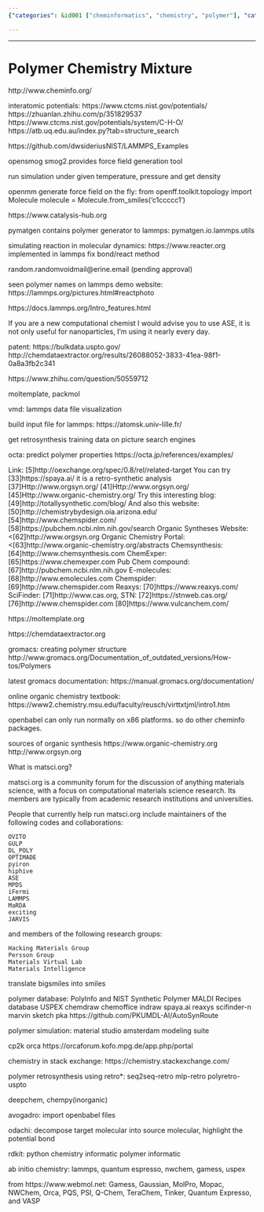 ```yaml
---
{"categories": &id001 ["cheminformatics", "chemistry", "polymer"], "category": "Molecular dynamics simulations", "date": "2022-01-28 23:49:12", "description": "This article delves into the utilization of molecular dynamics simulations with tools such as pymatgen, lammps, and openFF. It discusses interatomic potentials and force field generation processes in organic chemistry. Additionally, it covers accessing density data from multiple sources.", "tags": *id001, "title": "Polymer Chemistry Mixture"}

---
```


------

# Polymer Chemistry Mixture

http://www.cheminfo.org/

interatomic potentials:
https://www.ctcms.nist.gov/potentials/
https://zhuanlan.zhihu.com/p/351829537
https://www.ctcms.nist.gov/potentials/system/C-H-O/
https://atb.uq.edu.au/index.py?tab=structure_search

https://github.com/dwsideriusNIST/LAMMPS_Examples

opensmog smog2.provides force field generation tool

run simulation under given temperature, pressure and get density

openmm
generate force field on the fly:
from openff.toolkit.topology import Molecule
molecule = Molecule.from_smiles('c1ccccc1')

https://www.catalysis-hub.org

pymatgen contains polymer generator to lammps:
pymatgen.io.lammps.utils 

simulating reaction in molecular dynamics:
https://www.reacter.org
implemented in lammps fix bond/react method

random.randomvoidmail@erine.email (pending approval)

seen polymer names on lammps demo website:
https://lammps.org/pictures.html#reactphoto

https://docs.lammps.org/Intro_features.html

If you are a new computational chemist I would advise you to use ASE, it is not only useful for nanoparticles, I'm using it nearly every day.

patent:
https://bulkdata.uspto.gov/
http://chemdataextractor.org/results/26088052-3833-41ea-98f1-0a8a3fb2c341

https://www.zhihu.com/question/50559712

moltemplate, packmol

vmd: lammps data file visualization

build input file for lammps:
https://atomsk.univ-lille.fr/

get retrosynthesis training data on picture search engines

octa: predict polymer properties
https://octa.jp/references/examples/

Link: [5]http://oexchange.org/spec/0.8/rel/related-target
   You can try [33]https://spaya.ai/ it is a retro-synthetic analysis
   [37]Http://www.orgsyn.org/
   [41]Http://www.orgsyn.org/
   [45]Http://www.organic-chemistry.org/
   Try this interesting blog: [49]http://totallysynthetic.com/blog/
   And also this website: [50]http://chemistrybydesign.oia.arizona.edu/
   [54]http://www.chemspider.com/ 
   [58]https://pubchem.ncbi.nlm.nih.gov/search
   Organic Syntheses Website: <[62]http://www.orgsyn.org
   Organic Chemistry Portal: <[63]http://www.organic-chemistry.org/abstracts
   Chemsynthesis: [64]http://www.chemsynthesis.com
   ChemExper: [65]https://www.chemexper.com
   Pub Chem compound: [67]http://pubchem.ncbi.nlm.nih.gov
   E-molecules: [68]http://www.emolecules.com
   Chemspider: [69]http://www.chemspider.com
   Reaxys: [70]https://www.reaxys.com/
   SciFinder: [71]http://www.cas.org,
   STN: [72]https://stnweb.cas.org/
   [76]http://www.chemspider.com
   [80]https://www.vulcanchem.com/


https://moltemplate.org

https://chemdataextractor.org

gromacs: creating polymer structure
http://www.gromacs.org/Documentation_of_outdated_versions/How-tos/Polymers

latest gromacs documentation:
https://manual.gromacs.org/documentation/

online organic chemistry textbook:
https://www2.chemistry.msu.edu/faculty/reusch/virttxtjml/intro1.htm

openbabel can only run normally on x86 platforms. so do other cheminfo packages.

sources of organic synthesis
https://www.organic-chemistry.org
http://www.orgsyn.org

What is matsci.org?

matsci.org is a community forum for the discussion of anything materials science, with a focus on computational materials science research. Its members are typically from academic research institutions and universities.

People that currently help run matsci.org include maintainers of the following codes and collaborations:

    OVITO
    GULP
    DL_POLY
    OPTIMADE
    pyiron
    hiphive
    ASE
    MPDS
    iFermi
    LAMMPS
    MaRDA
    exciting
    JARVIS

and members of the following research groups:

    Hacking Materials Group
    Persson Group
    Materials Virtual Lab
    Materials Intelligence

translate bigsmiles into smiles

polymer database:
PolyInfo and NIST Synthetic Polymer MALDI Recipes database
USPEX
chemdraw chemoffice indraw spaya.ai 
reaxys scifinder-n
marvin sketch pka
https://github.com/PKUMDL-AI/AutoSynRoute

polymer simulation:
material studio
amsterdam modeling suite

cp2k orca
https://orcaforum.kofo.mpg.de/app.php/portal

chemistry in stack exchange:
https://chemistry.stackexchange.com/

polymer retrosynthesis using retro*:
seq2seq-retro mlp-retro polyretro-uspto

deepchem, chempy(inorganic)

avogadro: import openbabel files

odachi: decompose target molecular into source molecular, highlight the potential bond

rdkit: python chemistry informatic
polymer informatic

ab initio chemistry:
lammps, quantum espresso, nwchem, gamess, uspex

from https://www.webmol.net:
Gamess, Gaussian, MolPro, Mopac, NWChem, Orca, PQS, PSI, Q-Chem, TeraChem, Tinker, Quantum Expresso, and VASP

